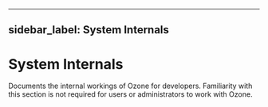 
---
sidebar_label: System Internals
---

# System Internals


Documents the internal workings of Ozone for developers. Familiarity with this section is not required for users or administrators to work with Ozone.

<DocCardList/>
